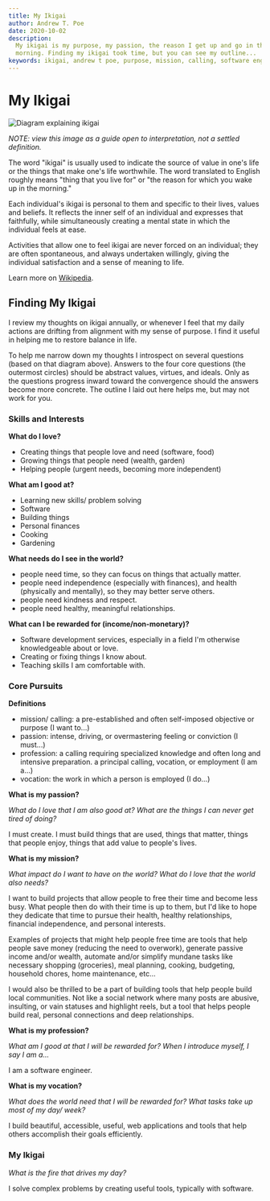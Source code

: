 ```yaml
---
title: My Ikigai
author: Andrew T. Poe
date: 2020-10-02
description:
  My ikigai is my purpose, my passion, the reason I get up and go in the
  morning. Finding my ikigai took time, but you can see my outline...
keywords: ikigai, andrew t poe, purpose, mission, calling, software engineer
---
```


# My Ikigai

![Diagram explaining ikigai](/images/ikigai.jpg)

_NOTE: view this image as a guide open to interpretation, not a settled
definition._

The word "ikigai" is usually used to indicate the source of value in one's life
or the things that make one's life worthwhile. The word translated to English
roughly means "thing that you live for" or "the reason for which you wake up in
the morning."

Each individual's ikigai is personal to them and specific to their lives, values
and beliefs. It reflects the inner self of an individual and expresses that
faithfully, while simultaneously creating a mental state in which the individual
feels at ease.

Activities that allow one to feel ikigai are never forced on an individual; they
are often spontaneous, and always undertaken willingly, giving the individual
satisfaction and a sense of meaning to life.

Learn more on [Wikipedia](https://en.wikipedia.org/wiki/Ikigai).

## Finding My Ikigai

I review my thoughts on ikigai annually, or whenever I feel that my daily
actions are drifting from alignment with my sense of purpose. I find it useful
in helping me to restore balance in life.

To help me narrow down my thoughts I introspect on several questions (based on
that diagram above). Answers to the four core questions (the outermost circles)
should be abstract values, virtues, and ideals. Only as the questions progress
inward toward the convergence should the answers become more concrete. The
outline I laid out here helps me, but may not work for you.

### Skills and Interests

**What do I love?**

- Creating things that people love and need (software, food)
- Growing things that people need (wealth, garden)
- Helping people (urgent needs, becoming more independent)

**What am I good at?**

- Learning new skills/ problem solving
- Software
- Building things
- Personal finances
- Cooking
- Gardening

**What needs do I see in the world?**

- people need time, so they can focus on things that actually matter.
- people need independence (especially with finances), and health (physically
  and mentally), so they may better serve others.
- people need kindness and respect.
- people need healthy, meaningful relationships.

**What can I be rewarded for (income/non-monetary)?**

- Software development services, especially in a field I'm otherwise
  knowledgeable about or love.
- Creating or fixing things I know about.
- Teaching skills I am comfortable with.

### Core Pursuits

**Definitions**

- mission/ calling: a pre-established and often self-imposed objective or
  purpose (I want to...)
- passion: intense, driving, or overmastering feeling or conviction (I must...)
- profession: a calling requiring specialized knowledge and often long and
  intensive preparation. a principal calling, vocation, or employment (I am
  a...)
- vocation: the work in which a person is employed (I do...)

**What is my passion?**

_What do I love that I am also good at? What are the things I can never get
tired of doing?_

I must create. I must build things that are used, things that matter, things
that people enjoy, things that add value to people's lives.

**What is my mission?**

_What impact do I want to have on the world? What do I love that the world also
needs?_

I want to build projects that allow people to free their time and become less
busy. What people then do with their time is up to them, but I'd like to hope
they dedicate that time to pursue their health, healthy relationships, financial
independence, and personal interests.

Examples of projects that might help people free time are tools that help people
save money (reducing the need to overwork), generate passive income and/or
wealth, automate and/or simplify mundane tasks like necessary shopping
(groceries), meal planning, cooking, budgeting, household chores, home
maintenance, etc...

I would also be thrilled to be a part of building tools that help people build
local communities. Not like a social network where many posts are abusive,
insulting, or vain statuses and highlight reels, but a tool that helps people
build real, personal connections and deep relationships.

**What is my profession?**

_What am I good at that I will be rewarded for? When I introduce myself, I say I
am a..._

I am a software engineer.

**What is my vocation?**

_What does the world need that I will be rewarded for? What tasks take up most
of my day/ week?_

I build beautiful, accessible, useful, web applications and tools that help
others accomplish their goals efficiently.

### My Ikigai

_What is the fire that drives my day?_

I solve complex problems by creating useful tools, typically with software.
